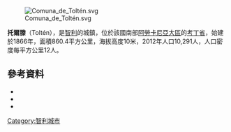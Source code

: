 [[Image:Comuna_de_Toltén.svg|right]]

'''托爾滕'''（Toltén），是[[智利|智利]]的城鎮，位於該國南部[[阿勞卡尼亞大區|阿勞卡尼亞大區]]的[[考丁省|考丁省]]，始建於1866年，面積860.4平方公里，海拔高度10米，2012年人口10,291人，人口密度每平方公里12人。

{{Coord|39|10|43|S|73|9|56|W|display=title}}

==參考資料==
*{{Cite web |url = http://www.munitel.cl/ |title = Asociación Chilena de Municipalidades |accessdate = 23 February 2011 |language = es |deadurl = yes |archiveurl = https://web.archive.org/web/20110419202659/http://www.munitel.cl/ |archivedate = 2011年4月19日 }}
*{{Cite web |url= http://www.ine.cl/canales/chile_estadistico/censos_poblacion_vivienda/censo_pobl_vivi.php |title= National Statistics Institute |accessdate= 13 December 2010 |language= es |archive-date= 2010-07-15 |archive-url= https://web.archive.org/web/20100715195638/http://www.ine.cl/canales/chile_estadistico/censos_poblacion_vivienda/censo_pobl_vivi.php |dead-url= no }}
*{{URL|http://www.tolten.cl/}}

{{Chile-geo-stub}}
[[Category:智利城市|Category:智利城市]]